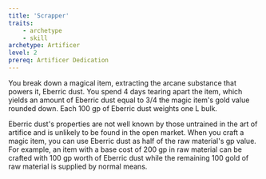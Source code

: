 ```yaml
---
title: 'Scrapper'
traits:
    - archetype
    - skill
archetype: Artificer
level: 2
prereq: Artificer Dedication
---
```


You break down a magical item, extracting the arcane substance that powers it, Eberric dust. You spend 4 days tearing apart the item, which yields an amount of Eberric dust equal to 3/4 the magic item's gold value rounded down. Each 100 gp of Eberric dust weights one L bulk.

Eberric dust's properties are not well known by those untrained in the art of artifice and is unlikely to be found in the open market. When you craft a magic item, you can use Eberric dust as half of the raw material's gp value. For example, an item with a base cost of 200 gp in raw material can be crafted with 100 gp worth of Eberric dust while the remaining 100 gold of raw material is supplied by normal means.